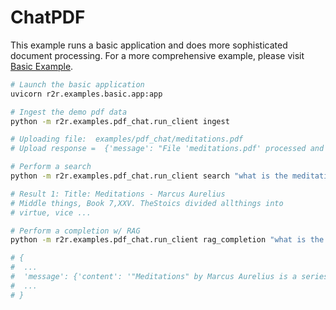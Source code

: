 # ChatPDF

This example runs a basic application and does more sophisticated document processing. For a more comprehensive example, please visit [Basic Example](/examples/basic-example).

```bash
# Launch the basic application
uvicorn r2r.examples.basic.app:app
```

```bash
# Ingest the demo pdf data
python -m r2r.examples.pdf_chat.run_client ingest

# Uploading file:  examples/pdf_chat/meditations.pdf
# Upload response =  {'message': "File 'meditations.pdf' processed and saved at '/Users/ocolegrove/demo/R2R/uploads/meditations.pdf'"}
```

```bash
# Perform a search
python -m r2r.examples.pdf_chat.run_client search "what is the meditations about?"

# Result 1: Title: Meditations - Marcus Aurelius
# Middle things, Book 7,XXV. TheStoics divided allthings into
# virtue, vice ...
```

```bash
# Perform a completion w/ RAG
python -m r2r.examples.pdf_chat.run_client rag_completion "what is the meditations about?"

# {
#  ...
#  'message': {'content': '"Meditations" by Marcus Aurelius is a series of personal writings by the Roman Emperor, reflecting his thoughts on Stoic philosophy. The text delves into the nature of the human mind, ethics, and the universe, advocating for a life of virtue, rationality, and self-restraint. Aurelius discusses the importance of understanding one\'s place in the cosmos and the need to live in harmony with nature and society. He emphasizes the significance of inner peace, the control of one\'s desires and emotions, and the pursuit of goodness as the highest goal. Through his meditations, Aurelius seeks to provide guidance on leading a meaningful life, focusing on personal improvement and the development of a moral character in accordance with Stoic principles.'
#  ...
# }
```
